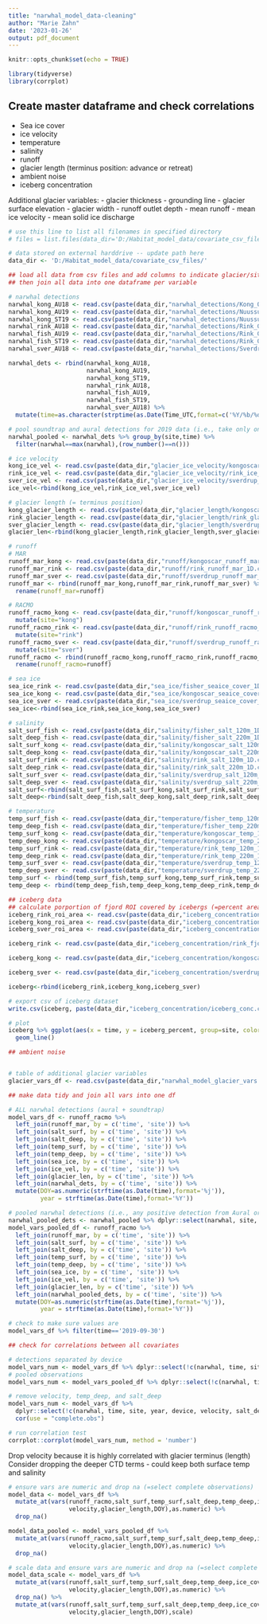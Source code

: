 ```yaml
---
title: "narwhal_model_data-cleaning"
author: "Marie Zahn"
date: '2023-01-26'
output: pdf_document
---
```


```r
knitr::opts_chunk$set(echo = TRUE)
```

```r
library(tidyverse)
library(corrplot)
```


## Create master dataframe and check correlations

- Sea ice cover
- ice velocity
- temperature
- salinity
- runoff
- glacier length (terminus position: advance or retreat)
- ambient noise
- iceberg concentration

Additional glacier variables:
- glacier thickness
- grounding line
- glacier surface elevation
- glacier width
- runoff outlet depth
- mean runoff
- mean ice velocity
- mean solid ice discharge

```r
# use this line to list all filenames in specified directory
# files = list.files(data_dir='D:/Habitat_model_data/covariate_csv_files',pattern = '*.csv',recursive = TRUE)

# data stored on external harddrive -- update path here
data_dir <- 'D:/Habitat_model_data/covariate_csv_files/'

## load all data from csv files and add columns to indicate glacier/site and device (where applicable)
## then join all data into one dataframe per variable

# narwhal detections
narwhal_kong_AU18 <- read.csv(paste(data_dir,"narwhal_detections/Kong_Oscar_2018-2019_AuralM2_daily.csv",sep=''))%>% mutate(site="kong",device="aural") %>% dplyr::select(Time_UTC, narwhal,site,device)
narwhal_kong_AU19 <- read.csv(paste(data_dir,"narwhal_detections/Nuussuaq_KongOscar_AuralM2_daily.csv",sep=''))%>% mutate(site="kong",device="aural")%>% dplyr::select(Time_UTC, narwhal,site,device)
narwhal_kong_ST19 <- read.csv(paste(data_dir,"narwhal_detections/Nuussuaq_KongOscar_ST_daily.csv",sep=''))%>% mutate(site="kong",device="soundtrap")%>% dplyr::select(Time_UTC, narwhal,site,device)
narwhal_rink_AU18 <- read.csv(paste(data_dir,"narwhal_detections/Rink_Glacier_2018-19_AuralM2_daily.csv",sep=''))%>% mutate(site="rink",device="aural")%>% dplyr::select(Time_UTC, narwhal,site,device)
narwhal_fish_AU19 <- read.csv(paste(data_dir,"narwhal_detections/Rink_Glacier_Fischer_AuralM2_daily.csv",sep=''))%>% mutate(site="rink",device="aural")%>% dplyr::select(Time_UTC, narwhal,site,device)
narwhal_fish_ST19 <- read.csv(paste(data_dir,"narwhal_detections/Rink_Glacier_Fischer_ST_daily.csv",sep=''))%>% mutate(site="rink",device="soundtrap")%>% dplyr::select(Time_UTC, narwhal,site,device)
narwhal_sver_AU18 <- read.csv(paste(data_dir,"narwhal_detections/Sverdrup2018-19_AuralM2_daily.csv",sep=''))%>% mutate(site="sver",device="aural")%>% dplyr::select(Time_UTC, narwhal,site,device)

narwhal_dets <- rbind(narwhal_kong_AU18, 
                      narwhal_kong_AU19, 
                      narwhal_kong_ST19, 
                      narwhal_rink_AU18, 
                      narwhal_fish_AU19, 
                      narwhal_fish_ST19, 
                      narwhal_sver_AU18) %>%
  mutate(time=as.character(strptime(as.Date(Time_UTC,format=c('%Y/%b/%d')),format='%Y-%m-%d'))) %>% dplyr::select(!Time_UTC)

# pool soundtrap and aural detections for 2019 data (i.e., take only one obs/day for each site)
narwhal_pooled <- narwhal_dets %>% group_by(site,time) %>% 
  filter(narwhal==max(narwhal),(row_number()==n()))

# ice velocity
kong_ice_vel <- read.csv(paste(data_dir,"glacier_ice_velocity/kongoscar_ice_velocity_1D.csv",sep=''))%>% mutate(site="kong")
rink_ice_vel <- read.csv(paste(data_dir,"glacier_ice_velocity/rink_ice_velocity_1D.csv",sep='')) %>% mutate(site="rink")
sver_ice_vel <- read.csv(paste(data_dir,"glacier_ice_velocity/sverdrup_ice_velocity_1D.csv",sep='')) %>% mutate(site="sver")
ice_vel<-rbind(kong_ice_vel,rink_ice_vel,sver_ice_vel)

# glacier length (= terminus position)
kong_glacier_length <- read.csv(paste(data_dir,"glacier_length/kongoscar_glacier_length_1D.csv",sep=''))%>% mutate(site="kong")
rink_glacier_length <- read.csv(paste(data_dir,"glacier_length/rink_glacier_length_1D.csv",sep=''))%>% mutate(site="rink")
sver_glacier_length <- read.csv(paste(data_dir,"glacier_length/sverdrup_glacier_length_1D.csv",sep=''))%>% mutate(site="sver")
glacier_len<-rbind(kong_glacier_length,rink_glacier_length,sver_glacier_length)

# runoff
# MAR
runoff_mar_kong <- read.csv(paste(data_dir,"runoff/kongoscar_runoff_mar_1D.csv",sep=''))%>% mutate(site="kong")
runoff_mar_rink <- read.csv(paste(data_dir,"runoff/rink_runoff_mar_1D.csv",sep=''))%>% mutate(site="rink")
runoff_mar_sver <- read.csv(paste(data_dir,"runoff/sverdrup_runoff_mar_1D.csv",sep=''))%>% mutate(site="sver")
runoff_mar <- rbind(runoff_mar_kong,runoff_mar_rink,runoff_mar_sver) %>% 
  rename(runoff_mar=runoff)

# RACMO
runoff_racmo_kong <- read.csv(paste(data_dir,"runoff/kongoscar_runoff_racmo_1D.csv",sep=''))%>% 
  mutate(site="kong")
runoff_racmo_rink <- read.csv(paste(data_dir,"runoff/rink_runoff_racmo_1D.csv",sep=''))%>% 
  mutate(site="rink")
runoff_racmo_sver <- read.csv(paste(data_dir,"runoff/sverdrup_runoff_racmo_1D.csv",sep=''))%>% 
  mutate(site="sver")
runoff_racmo <- rbind(runoff_racmo_kong,runoff_racmo_rink,runoff_racmo_sver) %>% 
  rename(runoff_racmo=runoff)

# sea ice
sea_ice_rink <- read.csv(paste(data_dir,"sea_ice/fisher_seaice_cover_1D.csv",sep=''))%>% mutate(site="rink")
sea_ice_kong <- read.csv(paste(data_dir,"sea_ice/kongoscar_seaice_cover_1D.csv",sep=''))%>% mutate(site="kong")
sea_ice_sver <- read.csv(paste(data_dir,"sea_ice/sverdrup_seaice_cover_1D.csv",sep=''))%>% mutate(site="sver")
sea_ice<-rbind(sea_ice_rink,sea_ice_kong,sea_ice_sver)

# salinity
salt_surf_fish <- read.csv(paste(data_dir,"salinity/fisher_salt_120m_1D.csv",sep=''))%>% mutate(site="rink")
salt_deep_fish <- read.csv(paste(data_dir,"salinity/fisher_salt_220m_1D.csv",sep=''))%>% mutate(site="rink")
salt_surf_kong <- read.csv(paste(data_dir,"salinity/kongoscar_salt_120m_1D.csv",sep=''))%>% mutate(site="kong") %>% mutate(time=as.character(as.Date(time,format='%m/%d/%Y')))
salt_deep_kong <- read.csv(paste(data_dir,"salinity/kongoscar_salt_220m_1D.csv",sep=''))%>% mutate(site="kong")
salt_surf_rink <- read.csv(paste(data_dir,"salinity/rink_salt_120m_1D.csv",sep=''))%>% mutate(site="rink")
salt_deep_rink <- read.csv(paste(data_dir,"salinity/rink_salt_220m_1D.csv",sep=''))%>% mutate(site="rink")
salt_surf_sver <- read.csv(paste(data_dir,"salinity/sverdrup_salt_120m_1D.csv",sep=''))%>% mutate(site="sver")
salt_deep_sver <- read.csv(paste(data_dir,"salinity/sverdrup_salt_220m_1D.csv",sep=''))%>% mutate(site="sver")
salt_surf<-rbind(salt_surf_fish,salt_surf_kong,salt_surf_rink,salt_surf_sver) %>% rename(salt_surf=salinity)
salt_deep<-rbind(salt_deep_fish,salt_deep_kong,salt_deep_rink,salt_deep_sver) %>% rename(salt_deep=salinity)

# temperature
temp_surf_fish <- read.csv(paste(data_dir,"temperature/fisher_temp_120m_1D.csv",sep=''))%>% mutate(site="rink")
temp_deep_fish <- read.csv(paste(data_dir,"temperature/fisher_temp_220m_1D.csv",sep=''))%>% mutate(site="rink")
temp_surf_kong <- read.csv(paste(data_dir,"temperature/kongoscar_temp_120m_1D.csv",sep=''))%>% mutate(site="kong")
temp_deep_kong <- read.csv(paste(data_dir,"temperature/kongoscar_temp_220m_1D.csv",sep=''))%>% mutate(site="kong")
temp_surf_rink <- read.csv(paste(data_dir,"temperature/rink_temp_120m_1D.csv",sep=''))%>% mutate(site="rink")
temp_deep_rink <- read.csv(paste(data_dir,"temperature/rink_temp_220m_1D.csv",sep=''))%>% mutate(site="rink")
temp_surf_sver <- read.csv(paste(data_dir,"temperature/sverdrup_temp_120m_1D.csv",sep=''))%>% mutate(site="sver")
temp_deep_sver <- read.csv(paste(data_dir,"temperature/sverdrup_temp_220m_1D.csv",sep=''))%>% mutate(site="sver")
temp_surf <- rbind(temp_surf_fish,temp_surf_kong,temp_surf_rink,temp_surf_sver) %>% rename(temp_surf=temperature)
temp_deep <- rbind(temp_deep_fish,temp_deep_kong,temp_deep_rink,temp_deep_sver) %>% rename(temp_deep=temperature)

## iceberg data
## calculate porportion of fjord ROI covered by icebergs (=percent area covered by icebergs)
iceberg_rink_roi_area <- read.csv(paste(data_dir,"iceberg_concentration/rink_fjord_2017_2021.csv",sep='')) %>% select("Area_ROI_m2") %>% distinct()
iceberg_kong_roi_area <- read.csv(paste(data_dir,"iceberg_concentration/kongoscar_fjord_2017_2021.csv",sep='')) %>% select("Area_ROI_m2") %>% distinct()
iceberg_sver_roi_area <- read.csv(paste(data_dir,"iceberg_concentration/sverdrup_fjord_2017_2021.csv",sep='')) %>% select("Area_ROI_m2") %>% distinct()

iceberg_rink <- read.csv(paste(data_dir,"iceberg_concentration/rink_fjord_2017_2021.csv",sep='')) %>% select("AreaRF_m2","Date") %>% rename(time=Date) %>% group_by(time) %>% summarise(iceberg_m2 = sum(AreaRF_m2)) %>% mutate(iceberg_percent=iceberg_m2/iceberg_rink_roi_area$Area_ROI_m2*100) %>% mutate(site="rink")

iceberg_kong <- read.csv(paste(data_dir,"iceberg_concentration/kongoscar_fjord_2017_2021.csv",sep='')) %>% select("AreaRF_m2","Date") %>% rename(time=Date) %>% group_by(time) %>% summarise(iceberg_m2 = sum(AreaRF_m2)) %>% mutate(iceberg_percent=iceberg_m2/iceberg_kong_roi_area$Area_ROI_m2*100) %>% mutate(site="kong")

iceberg_sver <- read.csv(paste(data_dir,"iceberg_concentration/sverdrup_fjord_2017_2021.csv",sep='')) %>% select("AreaRF_m2","Date") %>% rename(time=Date) %>% group_by(time) %>% summarise(iceberg_m2 = sum(AreaRF_m2)) %>% mutate(iceberg_percent=iceberg_m2/iceberg_sver_roi_area$Area_ROI_m2*100) %>% mutate(site="sver")

iceberg<-rbind(iceberg_rink,iceberg_kong,iceberg_sver)

# export csv of iceberg dataset
write.csv(iceberg, paste(data_dir,"iceberg_concentration/iceberg_conc.csv",sep=''))

# plot
iceberg %>% ggplot(aes(x = time, y = iceberg_percent, group=site, color=site))+
  geom_line()

## ambient noise


# table of additional glacier variables
glacier_vars_df <- read.csv(paste(data_dir,"narwhal_model_glacier_vars.csv",sep=''))

```

```r
## make data tidy and join all vars into one df

# ALL narwhal detections (aural + soundtrap)
model_vars_df <- runoff_racmo %>% 
  left_join(runoff_mar, by = c('time', 'site')) %>%
  left_join(salt_surf, by = c('time', 'site')) %>% 
  left_join(salt_deep, by = c('time', 'site')) %>%
  left_join(temp_surf, by = c('time', 'site')) %>%
  left_join(temp_deep, by = c('time', 'site')) %>%
  left_join(sea_ice, by = c('time', 'site')) %>% 
  left_join(ice_vel, by = c('time', 'site')) %>% 
  left_join(glacier_len, by = c('time', 'site')) %>%
  left_join(narwhal_dets, by = c('time', 'site')) %>% 
  mutate(DOY=as.numeric(strftime(as.Date(time),format='%j')), 
         year = strftime(as.Date(time),format='%Y')) 

# pooled narwhal detections (i.e., any positive detection from Aural or ST = 1)
narwhal_pooled_dets <- narwhal_pooled %>% dplyr::select(narwhal, site, time)
model_vars_pooled_df <- runoff_racmo %>% 
  left_join(runoff_mar, by = c('time', 'site')) %>%
  left_join(salt_surf, by = c('time', 'site')) %>% 
  left_join(salt_deep, by = c('time', 'site')) %>%
  left_join(temp_surf, by = c('time', 'site')) %>%
  left_join(temp_deep, by = c('time', 'site')) %>%
  left_join(sea_ice, by = c('time', 'site')) %>% 
  left_join(ice_vel, by = c('time', 'site')) %>% 
  left_join(glacier_len, by = c('time', 'site')) %>%
  left_join(narwhal_pooled_dets, by = c('time', 'site')) %>% 
  mutate(DOY=as.numeric(strftime(as.Date(time),format='%j')), 
         year = strftime(as.Date(time),format='%Y')) 

```

```r
# check to make sure values are 
model_vars_df %>% filter(time=='2019-09-30')
```

```r
## check for correlations between all covariates

# detections separated by device
model_vars_num <- model_vars_df %>% dplyr::select(!c(narwhal, time, site, year, device)) %>% cor(use = "complete.obs")
# pooled observations
model_vars_num <- model_vars_pooled_df %>% dplyr::select(!c(narwhal, time, site, year)) %>% cor(use = "complete.obs")

# remove velocity, temp_deep, and salt_deep
model_vars_num <- model_vars_df %>% 
  dplyr::select(!c(narwhal, time, site, year, device, velocity, salt_deep, temp_deep)) %>% 
  cor(use = "complete.obs")

# run correlation test
corrplot::corrplot(model_vars_num, method = 'number')
```

Drop velocity because it is highly correlated with glacier terminus (length)
Consider dropping the deeper CTD terms
- could keep both surface temp and salinity

```r
# ensure vars are numeric and drop na (=select complete observations)
model_data <- model_vars_df %>%
  mutate_at(vars(runoff_racmo,salt_surf,temp_surf,salt_deep,temp_deep,ice_cover_percent,
                 velocity,glacier_length,DOY),as.numeric) %>% 
  drop_na()

model_data_pooled <- model_vars_pooled_df %>%
  mutate_at(vars(runoff_racmo,salt_surf,temp_surf,salt_deep,temp_deep,ice_cover_percent,
                 velocity,glacier_length,DOY),as.numeric) %>% 
  drop_na()
```

```r
# scale data and ensure vars are numeric and drop na (=select complete observations)
model_data_scale <- model_vars_df %>%
  mutate_at(vars(runoff,salt_surf,temp_surf,salt_deep,temp_deep,ice_cover_percent,
                 velocity,glacier_length,DOY),as.numeric) %>% 
  drop_na() %>% 
  mutate_at(vars(runoff,salt_surf,temp_surf,salt_deep,temp_deep,ice_cover_percent,
                 velocity,glacier_length,DOY),scale)
```
